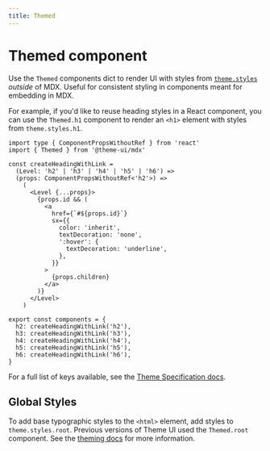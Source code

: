 ```yaml
---
title: Themed
---
```


# Themed component

Use the `Themed` components dict to render UI with styles from
[`theme.styles`](/theming#styles) _outside_ of MDX. Useful for consistent
styling in components meant for embedding in MDX.

For example, if you'd like to reuse heading styles in a React component, you can
use the `Themed.h1` component to render an `<h1>` element with styles from
`theme.styles.h1`.

```tsx
import type { ComponentPropsWithoutRef } from 'react'
import { Themed } from '@theme-ui/mdx'

const createHeadingWithLink =
  (Level: 'h2' | 'h3' | 'h4' | 'h5' | 'h6') =>
  (props: ComponentPropsWithoutRef<'h2'>) =>
    (
      <Level {...props}>
        {props.id && (
          <a
            href={`#${props.id}`}
            sx={{
              color: 'inherit',
              textDecoration: 'none',
              ':hover': {
                textDecoration: 'underline',
              },
            }}
          >
            {props.children}
          </a>
        )}
      </Level>
    )

export const components = {
  h2: createHeadingWithLink('h2'),
  h3: createHeadingWithLink('h3'),
  h4: createHeadingWithLink('h4'),
  h5: createHeadingWithLink('h5'),
  h6: createHeadingWithLink('h6'),
}
```

For a full list of keys available, see the
[Theme Specification docs](/theme-spec#styles).

## Global Styles

To add base typographic styles to the `<html>` element, add styles to
`theme.styles.root`. Previous versions of Theme UI used the `Themed.root`
component. See the [theming docs](/theming/#root-styles) for more information.
